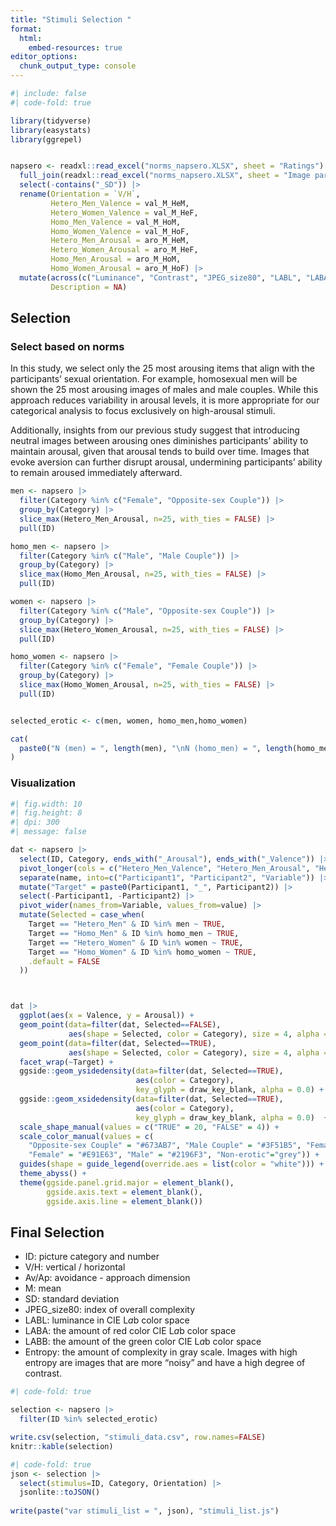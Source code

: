 ```yaml
---
title: "Stimuli Selection "
format:
  html:
    embed-resources: true
editor_options: 
  chunk_output_type: console
---
```


```r
#| include: false
#| code-fold: true

library(tidyverse)
library(easystats)
library(ggrepel)


napsero <- readxl::read_excel("norms_napsero.XLSX", sheet = "Ratings") |>
  full_join(readxl::read_excel("norms_napsero.XLSX", sheet = "Image parameters"), by = join_by("ID", "Category")) |>
  select(-contains("_SD")) |>
  rename(Orientation = `V/H`,
         Hetero_Men_Valence = val_M_HeM,
         Hetero_Women_Valence = val_M_HeF,
         Homo_Men_Valence = val_M_HoM,
         Homo_Women_Valence = val_M_HoF,
         Hetero_Men_Arousal = aro_M_HeM,
         Hetero_Women_Arousal = aro_M_HeF,
         Homo_Men_Arousal = aro_M_HoM,
         Homo_Women_Arousal = aro_M_HoF) |>
  mutate(across(c("Luminance", "Contrast", "JPEG_size80", "LABL", "LABA", "LABB", "Entropy"), as.numeric),
         Description = NA)
```


## Selection

### Select based on norms

In this study, we select only the 25 most arousing items that align with the participants' sexual orientation. For example, homosexual men will be shown the 25 most arousing images of males and male couples. While this approach reduces variability in arousal levels, it is more appropriate for our categorical analysis to focus exclusively on high-arousal stimuli.

Additionally, insights from our previous study suggest that introducing neutral images between arousing ones diminishes participants' ability to maintain arousal, given that arousal tends to build over time. Images that evoke aversion can further disrupt arousal, undermining participants' ability to remain aroused immediately afterward. 

```r
men <- napsero |>
  filter(Category %in% c("Female", "Opposite-sex Couple")) |>
  group_by(Category) |>
  slice_max(Hetero_Men_Arousal, n=25, with_ties = FALSE) |>
  pull(ID)

homo_men <- napsero |>
  filter(Category %in% c("Male", "Male Couple")) |>
  group_by(Category) |>
  slice_max(Homo_Men_Arousal, n=25, with_ties = FALSE) |>
  pull(ID) 

women <- napsero |>
  filter(Category %in% c("Male", "Opposite-sex Couple")) |> 
  group_by(Category) |> 
  slice_max(Hetero_Women_Arousal, n=25, with_ties = FALSE) |>
  pull(ID) 

homo_women <- napsero |>
  filter(Category %in% c("Female", "Female Couple")) |>
  group_by(Category) |>
  slice_max(Homo_Women_Arousal, n=25, with_ties = FALSE) |>
  pull(ID) 


selected_erotic <- c(men, women, homo_men,homo_women)

cat(
  paste0("N (men) = ", length(men), "\nN (homo_men) = ", length(homo_men),  "\nN (women) = ", length(women), "\nN (homo_women) = ", length(homo_women))
)
```

### Visualization

```r
#| fig.width: 10
#| fig.height: 8
#| dpi: 300
#| message: false

dat <- napsero |>
  select(ID, Category, ends_with("_Arousal"), ends_with("_Valence")) |> 
  pivot_longer(cols = c("Hetero_Men_Valence", "Hetero_Men_Arousal", "Hetero_Women_Valence", "Hetero_Women_Arousal", "Homo_Men_Valence", "Homo_Men_Arousal", "Homo_Women_Valence", "Homo_Women_Arousal")) |>
  separate(name, into=c("Participant1", "Participant2", "Variable")) |>
  mutate("Target" = paste0(Participant1, "_", Participant2)) |> 
  select(-Participant1, -Participant2) |> 
  pivot_wider(names_from=Variable, values_from=value) |> 
  mutate(Selected = case_when(
    Target == "Hetero_Men" & ID %in% men ~ TRUE,
    Target == "Homo_Men" & ID %in% homo_men ~ TRUE,
    Target == "Hetero_Women" & ID %in% women ~ TRUE,
    Target == "Homo_Women" & ID %in% homo_women ~ TRUE,
    .default = FALSE
  ))



dat |> 
  ggplot(aes(x = Valence, y = Arousal)) +
  geom_point(data=filter(dat, Selected==FALSE),
             aes(shape = Selected, color = Category), size = 4, alpha = 0.3) +
  geom_point(data=filter(dat, Selected==TRUE),
             aes(shape = Selected, color = Category), size = 4, alpha = 0.8) +
  facet_wrap(~Target) +
  ggside::geom_ysidedensity(data=filter(dat, Selected==TRUE), 
                            aes(color = Category),
                            key_glyph = draw_key_blank, alpha = 0.0) +
  ggside::geom_xsidedensity(data=filter(dat, Selected==TRUE), 
                            aes(color = Category), 
                            key_glyph = draw_key_blank, alpha = 0.0)  +
  scale_shape_manual(values = c("TRUE" = 20, "FALSE" = 4)) +
  scale_color_manual(values = c(
    "Opposite-sex Couple" = "#673AB7", "Male Couple" = "#3F51B5", "Female Couple" = "#9C27B0",
    "Female" = "#E91E63", "Male" = "#2196F3", "Non-erotic"="grey")) +
  guides(shape = guide_legend(override.aes = list(color = "white"))) +
  theme_abyss() +
  theme(ggside.panel.grid.major = element_blank(), 
        ggside.axis.text = element_blank(),
        ggside.axis.line = element_blank())
```


## Final Selection

- ID: picture category and number
- V/H: vertical / horizontal
- Av/Ap: avoidance - approach dimension
- M: mean
- SD: standard deviation
- JPEG_size80: index of overall complexity
- LABL: luminance in CIE L*a*b color space
- LABA: the amount of red color CIE L*a*b color space
- LABB: the amount of the green color CIE L*a*b color space
- Entropy: the amount of complexity in gray scale. Images with high entropy are images that are more "noisy" and have a high degree of contrast.

```r
#| code-fold: true

selection <- napsero |> 
  filter(ID %in% selected_erotic)

write.csv(selection, "stimuli_data.csv", row.names=FALSE)
knitr::kable(selection)
```


```r
#| code-fold: true
json <- selection |> 
  select(stimulus=ID, Category, Orientation) |> 
  jsonlite::toJSON()
  
write(paste("var stimuli_list = ", json), "stimuli_list.js")
```


<!-- ```{r} -->
<!-- #| code-fold: true -->
<!-- path_ero <- "C:/Dropbox/RECHERCHE/docs/Stimuli/NAPS/NAPS_ERO/" -->
<!-- path_naps <- "C:/Dropbox/RECHERCHE/docs/Stimuli/NAPS/NAPS/" -->

<!-- # Remove all current files -->
<!-- unlink("../stimuli/*") -->

<!-- # Copy each file -->
<!-- for(file in selected) { -->
<!--   if(str_detect(file, "Male|Female")) { -->
<!--     file.copy(paste0(path_ero, file), "../stimuli/") -->
<!--   } else { -->
<!--     file.copy(paste0(path_naps, file), "../stimuli/") -->
<!--   } -->
<!-- } -->
<!-- ``` -->

